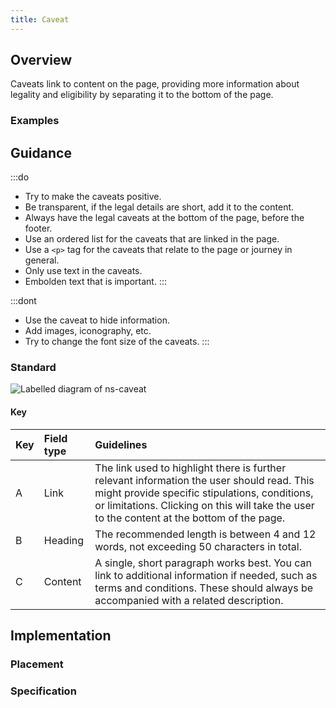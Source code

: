```yaml
---
title: Caveat
---
```




## Overview

<CompDetails name={componentName} />

Caveats link to content on the page, providing more information about legality and eligibility by separating it to the bottom of the page.

### Examples
<Tabs>
  <TabItem label="Standard">
    <ExampleViewer type="standard" />
  </TabItem>
  <TabItem label="Link">
    <ExampleViewer type="link" disableConfigure />
  </TabItem>
</Tabs>

## Guidance

:::do
- Try to make the caveats positive.
- Be transparent, if the legal details are short, add it to the content.
- Always have the legal caveats at the bottom of the page, before the footer.
- Use an ordered list for the caveats that are linked in the page.
- Use a `<p>` tag for the caveats that relate to the page or journey in general.
- Only use text in the caveats.
- Embolden text that is important.
:::

:::dont
- Use the caveat to hide information.
- Add images, iconography, etc.
- Try to change the font size of the caveats.
:::

### Standard

![Labelled diagram of ns-caveat](@assets/components/ns-caveat/guidance.webp)

#### Key

| Key | Field type | Guidelines |
| :--- | :--- | :--- |
| <span class="marker">A</span> | Link | The link used to highlight there is further relevant information the user should read. This might provide specific stipulations, conditions, or limitations. Clicking on this will take the user to the content at the bottom of the page. |
| <span class="marker">B</span> | Heading | The recommended length is between 4 and 12 words, not exceeding 50 characters in total. |
| <span class="marker">C</span> | Content | A single, short paragraph works best. You can link to additional information if needed, such as terms and conditions. These should always be accompanied with a related description. |

## Implementation

### Placement

<Placement name={componentName} />

### Specification

<Specification name={componentName} />

